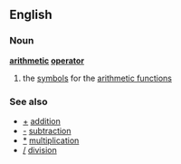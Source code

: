 ==English==
===Noun===
'''[[arithmetic]] [[operator]]'''
#{{mathematics}} the [[symbol]]s for the [[arithmetic functions]]
===See also===
*[[+]] [[addition]] <!-- Note - Wiki doesn't like the plus sign in a link -->
*[[-]] [[subtraction]]
*[[*]] [[multiplication]]
*[[/]] [[division]]